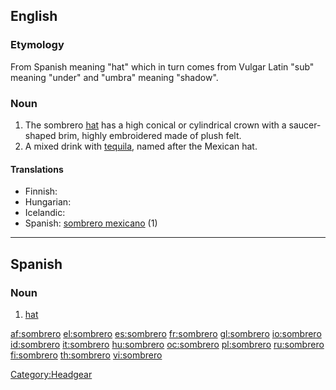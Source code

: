 ==English==

===Etymology===
From Spanish meaning "hat" which in turn comes from Vulgar Latin "sub" meaning "under" and "umbra" meaning "shadow".

===Noun===
{{en-noun}}

# The sombrero [[hat]] has a high conical or cylindrical crown with a saucer-shaped brim, highly embroidered made of plush felt.
# A mixed drink with [[tequila]], named after the Mexican hat.

====Translations====
{{trans-top|hat}}
* Finnish: {{t+|fi|sombrero}}
* Hungarian: {{t-|hu|szombréró}}
* Icelandic: {{t|is|mexíkanahattur|m}}
* Spanish: [[sombrero mexicano]] (1)
{{trans-mid}}
{{trans-bottom}}

{{trans-top|drink}}
{{trans-mid}}
{{trans-bottom}}

[[Category:Headgear]]

----

==Spanish==

===Noun===
{{es-noun-m|pl=sombreros}}

# [[hat]]

[[af:sombrero]]
[[el:sombrero]]
[[es:sombrero]]
[[fr:sombrero]]
[[gl:sombrero]]
[[io:sombrero]]
[[id:sombrero]]
[[it:sombrero]]
[[hu:sombrero]]
[[oc:sombrero]]
[[pl:sombrero]]
[[ru:sombrero]]
[[fi:sombrero]]
[[th:sombrero]]
[[vi:sombrero]]